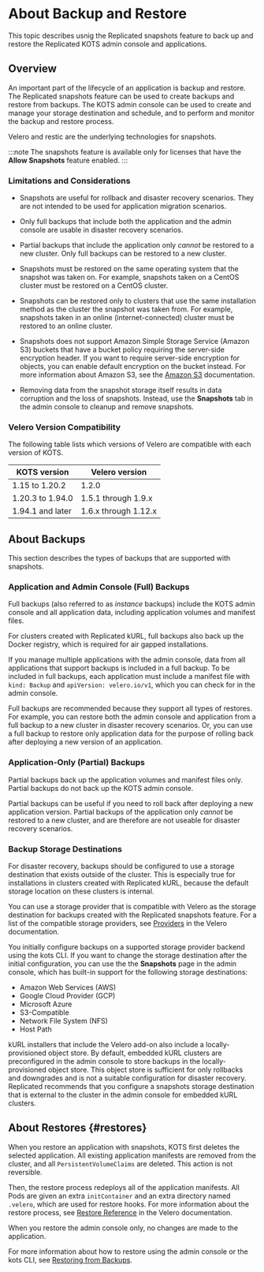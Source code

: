 
# About Backup and Restore

This topic describes usnig the Replicated snapshots feature to back up and restore the Replicated KOTS admin console and applications. 

## Overview

An important part of the lifecycle of an application is backup and restore. The Replicated snapshots feature can be used to create backups and restore from backups. The KOTS admin console can be used to create and manage your storage destination and schedule, and to perform and monitor the backup and restore process.

Velero and restic are the underlying technologies for snapshots.

:::note
The snapshots feature is available only for licenses that have the **Allow Snapshots** feature enabled.
:::

### Limitations and Considerations

- Snapshots are useful for rollback and disaster recovery scenarios. They are not intended to be used for application migration scenarios.

- Only full backups that include both the application and the admin console are usable in disaster recovery scenarios.

- Partial backups that include the application only _cannot_ be restored to a new cluster. Only full backups can be restored to a new cluster.

- Snapshots must be restored on the same operating system that the snapshot was taken on. For example, snapshots taken on a CentOS cluster must be restored on a CentOS cluster.

- Snapshots can be restored only to clusters that use the same installation method as the cluster the snapshot was taken from. For example, snapshots taken in an online (internet-connected) cluster must be restored to an online cluster.

- Snapshots does not support Amazon Simple Storage Service (Amazon S3) buckets that have a bucket policy requiring the server-side encryption header. If you want to require server-side encryption for objects, you can enable default encryption on the bucket instead. For more information about Amazon S3, see the [Amazon S3](https://docs.aws.amazon.com/s3/?icmpid=docs_homepage_featuredsvcs) documentation.

- Removing data from the snapshot storage itself results in data corruption and the loss of snapshots. Instead, use the **Snapshots** tab in the admin console to cleanup and remove snapshots.

### Velero Version Compatibility

The following table lists which versions of Velero are compatible with each version of KOTS.

| KOTS version | Velero version |
|------|-------------|
| 1.15 to 1.20.2 | 1.2.0 |
| 1.20.3 to 1.94.0 | 1.5.1 through 1.9.x |
| 1.94.1 and later | 1.6.x through 1.12.x |

## About Backups

This section describes the types of backups that are supported with snapshots.
### Application and Admin Console (Full) Backups

Full backups (also referred to as _instance_ backups) include the KOTS admin console and all application data, including application volumes and manifest files.

For clusters created with Replicated kURL, full backups also back up the Docker registry, which is required for air gapped installations.

If you manage multiple applications with the admin console, data from all applications that support backups is included in a full backup. To be included in full backups, each application must include a manifest file with `kind: Backup` and `apiVersion: velero.io/v1`, which you can check for in the admin console.

Full backups are recommended because they support all types of restores. For example, you can restore both the admin console and application from a full backup to a new cluster in disaster recovery scenarios. Or, you can use a full backup to restore only application data for the purpose of rolling back after deploying a new version of an application.

### Application-Only (Partial) Backups

Partial backups back up the application volumes and manifest files only. Partial backups do not back up the KOTS admin console.

Partial backups can be useful if you need to roll back after deploying a new application version. Partial backups of the application only _cannot_ be restored to a new cluster, and are therefore are not useable for disaster recovery scenarios.

### Backup Storage Destinations

For disaster recovery, backups should be configured to use a storage destination that exists outside of the cluster. This is especially true for installations in clusters created with Replicated kURL, because the default storage location on these clusters is internal.

You can use a storage provider that is compatible with Velero as the storage destination for backups created with the Replicated snapshots feature. For a list of the compatible storage providers, see [Providers](https://velero.io/docs/v1.9/supported-providers/) in the Velero documentation.

You initially configure backups on a supported storage provider backend using the kots CLI. If you want to change the storage destination after the initial configuration, you can use the the **Snapshots** page in the admin console, which has built-in support for the following storage destinations:

- Amazon Web Services (AWS)
- Google Cloud Provider (GCP)
- Microsoft Azure
- S3-Compatible
- Network File System (NFS)
- Host Path

kURL installers that include the Velero add-on also include a locally-provisioned object store. By default, embedded kURL clusters are preconfigured in the admin console to store backups in the locally-provisioned object store. This object store is sufficient for only rollbacks and downgrades and is not a suitable configuration for disaster recovery. Replicated recommends that you configure a snapshots storage destination that is external to the cluster in the admin console for embedded kURL clusters.

## About Restores {#restores}

<RestoreTypes/>

When you restore an application with snapshots, KOTS first deletes the selected application. All existing application manifests are removed from the cluster, and all `PersistentVolumeClaims` are deleted. This action is not reversible.

Then, the restore process redeploys all of the application manifests. All Pods are given an extra `initContainer` and an extra directory named `.velero`, which are used for restore hooks. For more information about the restore process, see [Restore Reference](https://velero.io/docs/v1.9/restore-reference/) in the Velero documentation.

When you restore the admin console only, no changes are made to the application.

For more information about how to restore using the admin console or the kots CLI, see [Restoring from Backups](snapshots-restoring-full).
